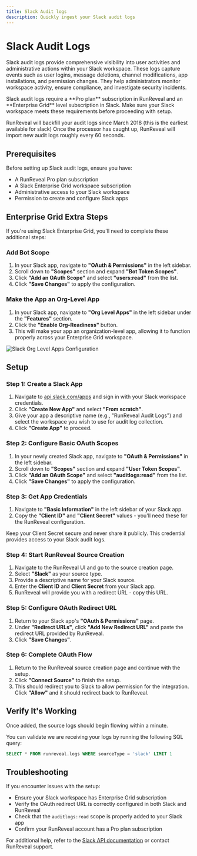 ```yaml
---
title: Slack Audit logs
description: Quickly ingest your Slack audit logs
---
```


# Slack Audit Logs

Slack audit logs provide comprehensive visibility into user activities and administrative actions within your Slack workspace. These logs capture events such as user logins, message deletions, channel modifications, app installations, and permission changes. They help administrators monitor workspace activity, ensure compliance, and investigate security incidents.

<Callout type="warning">
Slack audit logs require a **Pro plan** subscription in RunReveal and an **Enterprise Grid** level subscription in Slack. Make sure your Slack workspace meets these requirements before proceeding with setup.
</Callout>

RunReveal will backfill your audit logs since March 2018 (this is the earliest available for slack) Once the processor has caught up, RunReveal will import new audit logs roughly every 60 seconds.

## Prerequisites

Before setting up Slack audit logs, ensure you have:

- A RunReveal Pro plan subscription
- A Slack Enterprise Grid workspace subscription
- Administrative access to your Slack workspace
- Permission to create and configure Slack apps

## Enterprise Grid Extra Steps

If you're using Slack Enterprise Grid, you'll need to complete these additional steps:

### Add Bot Scope

1. In your Slack app, navigate to **"OAuth & Permissions"** in the left sidebar.
2. Scroll down to **"Scopes"** section and expand **"Bot Token Scopes"**.
3. Click **"Add an OAuth Scope"** and select **"users:read"** from the list.
4. Click **"Save Changes"** to apply the configuration.

### Make the App an Org-Level App

1. In your Slack app, navigate to **"Org Level Apps"** in the left sidebar under the **"Features"** section.
2. Click the **"Enable Org-Readiness"** button.
3. This will make your app an organization-level app, allowing it to function properly across your Enterprise Grid workspace.

![Slack Org Level Apps Configuration](/slack-org-level-apps.png)

## Setup

### Step 1: Create a Slack App

1. Navigate to [api.slack.com/apps](https://api.slack.com/apps) and sign in with your Slack workspace credentials.
2. Click **"Create New App"** and select **"From scratch"**.
3. Give your app a descriptive name (e.g., "RunReveal Audit Logs") and select the workspace you wish to use for audit log collection.
4. Click **"Create App"** to proceed.

### Step 2: Configure Basic OAuth Scopes

1. In your newly created Slack app, navigate to **"OAuth & Permissions"** in the left sidebar.
2. Scroll down to **"Scopes"** section and expand **"User Token Scopes"**.
3. Click **"Add an OAuth Scope"** and select **"auditlogs:read"** from the list.
4. Click **"Save Changes"** to apply the configuration.

### Step 3: Get App Credentials

1. Navigate to **"Basic Information"** in the left sidebar of your Slack app.
2. Copy the **"Client ID"** and **"Client Secret"** values - you'll need these for the RunReveal configuration.

<Callout type="info">
Keep your Client Secret secure and never share it publicly. This credential provides access to your Slack audit logs.
</Callout>

### Step 4: Start RunReveal Source Creation

1. Navigate to the RunReveal UI and go to the source creation page.
2. Select **"Slack"** as your source type.
3. Provide a descriptive name for your Slack source.
4. Enter the **Client ID** and **Client Secret** from your Slack app.
5. RunReveal will provide you with a redirect URL - copy this URL.

### Step 5: Configure OAuth Redirect URL

1. Return to your Slack app's **"OAuth & Permissions"** page.
2. Under **"Redirect URLs"**, click **"Add New Redirect URL"** and paste the redirect URL provided by RunReveal.
3. Click **"Save Changes"**.

### Step 6: Complete OAuth Flow

1. Return to the RunReveal source creation page and continue with the setup.
2. Click **"Connect Source"** to finish the setup.
3. This should redirect you to Slack to allow permission for the integration. Click **"Allow"** and it should redirect back to RunReveal.


## Verify It's Working

Once added, the source logs should begin flowing within a minute.

You can validate we are receiving your logs by running the following SQL query:

```sql
SELECT * FROM runreveal.logs WHERE sourceType = 'slack' LIMIT 1
```

## Troubleshooting

If you encounter issues with the setup:

- Ensure your Slack workspace has Enterprise Grid subscription
- Verify the OAuth redirect URL is correctly configured in both Slack and RunReveal
- Check that the `auditlogs:read` scope is properly added to your Slack app
- Confirm your RunReveal account has a Pro plan subscription

For additional help, refer to the [Slack API documentation](https://api.slack.com/apis) or contact RunReveal support.
